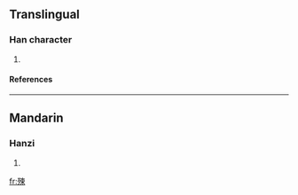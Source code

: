 ==Translingual==
===Han character===
{{Han char|rn=78|rad=歹|as=07|sn=11|four=|canj=一弓木中 (MNDL)}}
# {{defn|Han|sort=歹07}}
====References====
{{Han ref|kx=0581.080|dkj=16475|dj=0973.180|hdz=21387.110|uh=6B90|ud=27536}}

----
==Mandarin==
===Hanzi===
{{cmn-hanzi|pin=[[sù]] (su4)|wg=su<sup>4</sup>}}
# {{defn|Mandarin}}

[[fr:殐]]